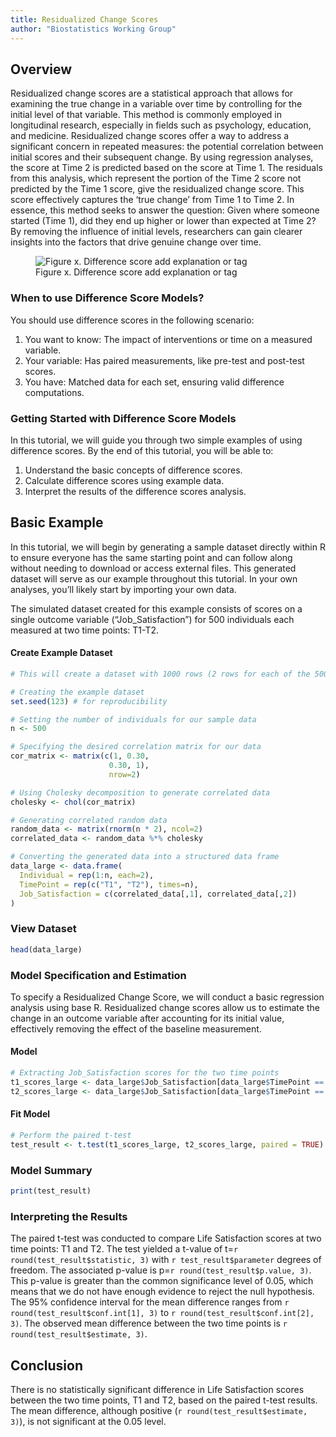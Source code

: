 ```yaml
---
title: Residualized Change Scores
author: "Biostatistics Working Group"
---
```


## Overview
Residualized change scores are a statistical approach that allows for examining the true change in a variable over time by controlling for the initial level of that variable. This method is commonly employed in longitudinal research, especially in fields such as psychology, education, and medicine. Residualized change scores offer a way to address a significant concern in repeated measures: the potential correlation between initial scores and their subsequent change. By using regression analyses, the score at Time 2 is predicted based on the score at Time 1. The residuals from this analysis, which represent the portion of the Time 2 score not predicted by the Time 1 score, give the residualized change score. This score effectively captures the 'true change' from Time 1 to Time 2. In essence, this method seeks to answer the question: Given where someone started (Time 1), did they end up higher or lower than expected at Time 2? By removing the influence of initial levels, researchers can gain clearer insights into the factors that drive genuine change over time.

![Figure x. Difference score add explanation or tag](./figures/Difference Score 1_Tutorial.png)

### When to use Difference Score Models?
You should use difference scores in the following scenario:

1. You want to know: The impact of interventions or time on a measured variable.
2. Your variable: Has paired measurements, like pre-test and post-test scores.
3. You have: Matched data for each set, ensuring valid difference computations.

### Getting Started with Difference Score Models
In this tutorial, we will guide you through two simple examples of using difference scores. By the end of this tutorial, you will be able to:

1. Understand the basic concepts of difference scores.
2. Calculate difference scores using example data.
3. Interpret the results of the difference scores analysis.

## Basic Example
In this tutorial, we will begin by generating a sample dataset directly within R to ensure everyone has the same starting point and can follow along without needing to download or access external files. This generated dataset will serve as our example throughout this tutorial. In your own analyses, you'll likely start by importing your own data.

The simulated dataset created for this example consists of scores on a single outcome variable ("Job_Satisfaction") for 500 individuals each measured at two time points: T1-T2. 

#### Create Example Dataset
```r
# This will create a dataset with 1000 rows (2 rows for each of the 500 individuals).

# Creating the example dataset
set.seed(123) # for reproducibility

# Setting the number of individuals for our sample data
n <- 500

# Specifying the desired correlation matrix for our data
cor_matrix <- matrix(c(1, 0.30, 
                      0.30, 1), 
                      nrow=2)

# Using Cholesky decomposition to generate correlated data
cholesky <- chol(cor_matrix)

# Generating correlated random data
random_data <- matrix(rnorm(n * 2), ncol=2)
correlated_data <- random_data %*% cholesky

# Converting the generated data into a structured data frame
data_large <- data.frame(
  Individual = rep(1:n, each=2),
  TimePoint = rep(c("T1", "T2"), times=n),
  Job_Satisfaction = c(correlated_data[,1], correlated_data[,2])
)

```

### View Dataset
```r
head(data_large)
```

### Model Specification and Estimation
To specify a Residualized Change Score, we will conduct a basic regression analysis using base R. Residualized change scores allow us to estimate the change in an outcome variable after accounting for its initial value, effectively removing the effect of the baseline measurement.

#### Model 
```r
# Extracting Job_Satisfaction scores for the two time points
t1_scores_large <- data_large$Job_Satisfaction[data_large$TimePoint == "T1"]
t2_scores_large <- data_large$Job_Satisfaction[data_large$TimePoint == "T2"]

```

#### Fit Model
```r
# Perform the paired t-test
test_result <- t.test(t1_scores_large, t2_scores_large, paired = TRUE)
```

### Model Summary
```r
print(test_result)
```

### Interpreting the Results
The paired t-test was conducted to compare Life Satisfaction scores at two time points: T1 and T2. The test yielded a t-value of t=`r round(test_result$statistic, 3)` with `r test_result$parameter` degrees of freedom. The associated p-value is p=`r round(test_result$p.value, 3)`. This p-value is greater than the common significance level of 0.05, which means that we do not have enough evidence to reject the null hypothesis. The 95% confidence interval for the mean difference ranges from `r round(test_result$conf.int[1], 3)` to `r round(test_result$conf.int[2], 3)`. The observed mean difference between the two time points is `r round(test_result$estimate, 3)`.

## Conclusion
There is no statistically significant difference in Life Satisfaction scores between the two time points, T1 and T2, based on the paired t-test results. The mean difference, although positive (`r round(test_result$estimate, 3)`), is not significant at the 0.05 level.


